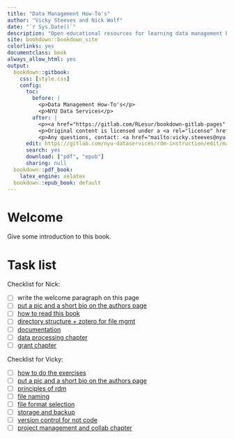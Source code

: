 ```yaml
--- 
title: "Data Management How-To's"
author: "Vicky Steeves and Nick Wolf"
date: "`r Sys.Date()`"
description: "Open educational resources for learning data management best practices"
site: bookdown::bookdown_site
colorlinks: yes
documentclass: book
always_allow_html: yes
output:
  bookdown::gitbook:
    css: [style.css]
    config:
      toc:
        before: |
          <p>Data Management How-To's</p>
          <p>NYU Data Services</p>
        after: |
          <p><a href="https://gitlab.com/RLesur/bookdown-gitlab-pages" target="blank">Published with bookdown &amp; GitLab</a></p>
          <p>Original content is licensed under a <a rel="license" href="http://creativecommons.org/licenses/by-sa/4.0/">Creative Commons Attribution-ShareAlike 4.0 International License</a>.</p>
          <p>Any questions, contact: <a href="mailto:vicky.steeves@nyu.edu">vicky.steeves@nyu.edu</a></p>
      edit: https://gitlab.com/nyu-dataservices/rdm-instruction/edit/master/%s
      search: yes
      download: ["pdf", "epub"]
      sharing: null
  bookdown::pdf_book:
    latex_engine: xelatex
  bookdown::epub_book: default
---
```


# Welcome {-}

Give some introduction to this book.

# Task list {-}

Checklist for Nick:

- [ ] write the welcome paragraph on this page
- [ ] [put a pic and a short bio on the authors page](introduction.html#about-the-authors)
- [ ] [how to read this book](introduction.html#how-to-read-this-book)
- [ ] [directory structure + zotero for file mgmt](data-management-first-steps.html#directory-structure)
- [ ] [documentation](data-management-first-steps.html#file-naming)
- [ ] [data processing chapter](data-processing.html)
- [ ] [grant chapter](grant-applications.html)

Checklist for Vicky: 

* [ ] [how to do the exercises](introduction.html#how-to-do-the-exercises)
* [ ] [put a pic and a short bio on the authors page](introduction.html#about-the-authors)
* [ ] [principles of rdm](data-management-first-steps.html#principles-of-efficient-data-management)
* [ ] [file naming](data-management-first-steps.html#file-naming)
* [ ] [file format selection](data-management-first-steps.html#file-format-selection)
* [ ] [storage and backup](data-management-first-steps.html#storage-backup)
* [ ] [version control for not code](data-management-first-steps.html#version-control-for-not-code)
* [ ] [project management and collab chapter](project-management-collaboration.html)

